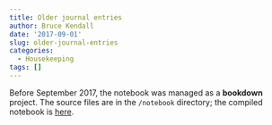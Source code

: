 ```yaml
---
title: Older journal entries
author: Bruce Kendall
date: '2017-09-01'
slug: older-journal-entries
categories:
  - Housekeeping
tags: []
---
```


Before September 2017, the notebook was managed as a **bookdown** project. The source files are in the `/notebook` directory; the compiled notebook is [here](/_Book).
